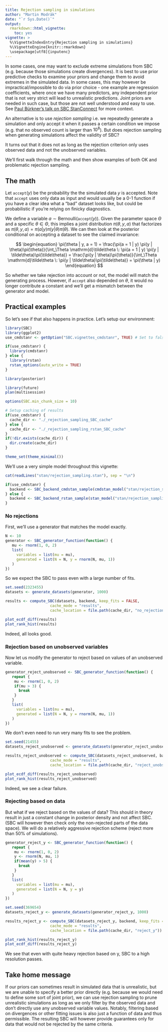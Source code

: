 ```yaml
---
title: Rejection sampling in simulations
author: "Martin Modrák"
date: "`r Sys.Date()`"
output: 
  rmarkdown::html_vignette:
    toc: yes
vignette: >
  %\VignetteIndexEntry{Rejection sampling in simulations}
  %\VignetteEngine{knitr::rmarkdown}
  \usepackage[utf8]{inputenc}
---
```


In some cases, one may want to exclude extreme simulations from SBC (e.g. because
those simulations create divergences). It is best to use
prior predictive checks to examine your priors and change them
to avoid extremes in the simulated data. In some cases, this may however be impractical/impossible to 
do via prior choice - one example are regression coefficients, where
once we have many predictors, any independent prior that is not very strict
will lead to unrealistic predictions. Joint priors are needed in such case, but
those are not well understood and easy to use. See 
[Paul Bürkner's talk on SBC StanConnect](https://www.youtube.com/watch?v=SbgAMkN18dA&t=2340s)
for more context.

An alternative is to use _rejection sampling_ i.e. we repeatedly generate a 
simulation and only accept it when it passes a certain condition we impose
(e.g. that no observed count is larger than $10^8$).
But does rejection sampling when generating simulations affect the validity of SBC?

It turns out that it does not as long as the rejection criterion only
uses observed data and not the unobserved variables. 

We'll first walk through the math and then show examples of both OK and problematic
rejection sampling.


## The math

Let $\mathtt{accept}(y)$ be the probability the the simulated data $y$ is accepted. Note that $\mathtt{accept}$  uses only data as input and would usually be a 0-1 function if you have a clear idea what a "bad" dataset looks like, but could be probabilistic if you're relying on finicky diagnostics. 

We define a variable $a \sim \text{Bernoulli}(\mathtt{accept}(y))$. Given the parameter space $\Theta$ and a specific $\theta \in \Theta$, this implies a joint distribution $\pi(\theta, y, a)$ that factorizes as $\pi(\theta, y, a) = \pi(a|y)\pi(y | \theta)\pi(\theta)$. We can then look at the posterior conditional on accepting a dataset to see the claimed invariance:

$$
\begin{equation}
\pi(\theta | y, a = 1) = \frac{\pi(a = 1 | y) \pi(y | \theta)\pi(\theta)}{\int_\Theta \mathrm{d}\tilde\theta \: \pi(a = 1 | y) \pi(y | \tilde\theta)\pi(\tilde\theta)} = 
\frac{\pi(y | \theta)\pi(\theta)}{\int_\Theta \mathrm{d}\tilde\theta \: \pi(y | \tilde\theta)\pi(\tilde\theta)} = \pi(\theta | y)
\end{equation}
$$


So whether we take rejection into account or not, the model will match the generating process. 
However, if $\mathtt{accept}$ also depended on $\theta$, it would no longer contribute a constant
and we'll get a mismatch between the generator and model.

## Practical examples

So let's see if that also happens in practice. Let's setup our environment:

```r
library(SBC)
library(ggplot2)
use_cmdstanr <- getOption("SBC.vignettes_cmdstanr", TRUE) # Set to false to use rstan instead

if(use_cmdstanr) {
  library(cmdstanr)
} else {
  library(rstan)
  rstan_options(auto_write = TRUE)
}

library(posterior)

library(future)
plan(multisession) 

options(SBC.min_chunk_size = 10)

# Setup caching of results
if(use_cmdstanr) {
  cache_dir <- "./_rejection_sampling_SBC_cache"
} else {
  cache_dir <- "./_rejection_sampling_rstan_SBC_cache"
}
if(!dir.exists(cache_dir)) {
  dir.create(cache_dir)
}

theme_set(theme_minimal())
```


We'll use a very simple model throughout this vignette:


```r
cat(readLines("stan/rejection_sampling.stan"), sep = "\n")
```

```r
if(use_cmdstanr) {
  backend <- SBC_backend_cmdstan_sample(cmdstan_model("stan/rejection_sampling.stan"), iter_warmup = 800, iter_sampling = 800)
} else {
  backend <- SBC_backend_rstan_sample(stan_model("stan/rejection_sampling.stan"), iter = 1600, warmup = 800)
}
```

### No rejections

First, we'll use a generator that matches the model exactly.

```r
N <- 10
generator <- SBC_generator_function(function() {
   mu <- rnorm(1, 0, 2)
   list(
     variables = list(mu = mu),
     generated = list(N = N, y = rnorm(N, mu, 1))
   )
})
```

So we expect the SBC to pass even with a large number of fits.

```r
set.seed(2323455)
datasets <- generate_datasets(generator, 1000)
```

```r
results <- compute_SBC(datasets, backend, keep_fits = FALSE, 
                    cache_mode = "results", 
                    cache_location = file.path(cache_dir, "no_rejections"))
```

```r
plot_ecdf_diff(results)
plot_rank_hist(results)
```

Indeed, all looks good.

### Rejection based on unobserved variables

Now let us modify the generator to reject based on values of an unobserved variable. 

```r
generator_reject_unobserved <- SBC_generator_function(function() {
   repeat {
    mu <- rnorm(1, 0, 2)
    if(mu > 3) {
      break
    }
   }
   list(
     variables = list(mu = mu),
     generated = list(N = N, y = rnorm(N, mu, 1))
   )
})
```

We don't even need to run very many fits to see the problem.

```r
set.seed(21455)
datasets_reject_unobserved <- generate_datasets(generator_reject_unobserved, 200)
```

```r
results_reject_unobserved <- compute_SBC(datasets_reject_unobserved, backend, keep_fits = FALSE, 
                    cache_mode = "results", 
                    cache_location = file.path(cache_dir, "reject_unobserved"))
```

```r
plot_ecdf_diff(results_reject_unobserved)
plot_rank_hist(results_reject_unobserved)
```

Indeed, we see a clear failure.

### Rejecting based on data

But what if we reject based on the values of data? This should in theory result in just
a constant change in posterior density and not affect SBC. (SBC will however then check only the 
non-rejected parts of the data space). We will do a relatively aggressive rejection scheme (reject more than 50% of simulations).

```r
generator_reject_y <- SBC_generator_function(function() {
   repeat {
    mu <- rnorm(1, 0, 2)
    y <- rnorm(N, mu, 1)
    if(mean(y) > 5) {
      break
    }
   }
   list(
     variables = list(mu = mu),
     generated = list(N = N, y = y)
   )
})
```

```r
set.seed(369654)
datasets_reject_y <- generate_datasets(generator_reject_y, 1000)
```

```r
results_reject_y <- compute_SBC(datasets_reject_y, backend, keep_fits = FALSE, 
                    cache_mode = "results", 
                    cache_location = file.path(cache_dir, "reject_y"))
```

```r
plot_rank_hist(results_reject_y)
plot_ecdf_diff(results_reject_y)
```

We see that even with quite heavy rejection based on y, SBC to a high resolution passes.

## Take home message

If our priors can sometimes result in simulated data that is unrealistic, but we are unable to 
specify a better prior directly (e.g. because we would need to define some sort of joint prior),
we can use rejection sampling to prune unrealistic simulations as long as we only filter by the observed
data and don't directly use any unobserved variable values. Notably, filtering based on divergences or other
fitting issues is also just a function of data and thus permissible. The resulting SBC will however provide guarantees
only for data that would not be rejected by the same criteria.
